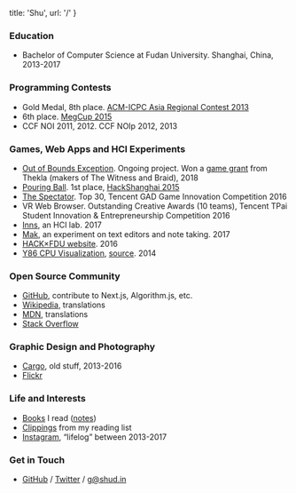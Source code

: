 
  title: 'Shu',
  url: '/'
}


### Education
- Bachelor of Computer Science at Fudan University. Shanghai, China, 2013-2017

### Programming Contests
- Gold Medal, 8th place. [ACM-ICPC Asia Regional Contest 2013](https://icpc.baylor.edu/regionals/finder/chengdu-2013/standings)
- 6th place. [MegCup 2015](https://2015.megcup.com/)
- CCF NOI 2011, 2012. CCF NOIp 2012, 2013

### Games, Web Apps and HCI Experiments
- [Out of Bounds Exception](https://twitter.com/cyatheatree/status/988836359518351360). Ongoing project. Won a [game grant](http://the-witness.net/news/2018/06/congratulations-to-the-grant-recipients/) from Thekla (makers of The Witness and Braid), 2018
- [Pouring Ball](http://cyatheatree.com/projects/pouring-ball). 1st place, [HackShanghai 2015](http://2015.hackshanghai.com)
- [The Spectator](http://cyatheatree.com/projects/the-spectator). Top 30, Tencent GAD Game Innovation Competition 2016
- VR Web Browser. Outstanding Creative Awards (10 teams), Tencent TPai Student Innovation & Entrepreneurship Competition 2016
- [Inns](https://inns.studio), an HCI lab. 2017
- [Mak](https://inns.studio/mak), an experiment on text editors and note taking. 2017
- [HACK×FDU website](https://fdu2016.hackx.org/). 2016
- [Y86 CPU Visualization](https://y86.js.org), [source](https://github.com/quietshu/y86). 2014

### Open Source Community
- [GitHub](https://github.com/quietshu), contribute to Next.js, Algorithm.js, etc.
- [Wikipedia](https://zh.wikipedia.org/w/index.php?title=Special:%E7%94%A8%E6%88%B7%E8%B4%A1%E7%8C%AE&offset=&limit=500&contribs=user&target=Iamds&namespace=2&nsInvert=1&tagfilter=&start=&end=), translations
- [MDN](https://developer.mozilla.org/en-US/profiles/shuding), translations
- [Stack Overflow](https://stackoverflow.com/users/2424786/shu-ding)

### Graphic Design and Photography
- [Cargo](https://cargocollective.com/quietshu), old stuff, 2013-2016
- [Flickr](https://www.flickr.com/photos/shuding/)

### Life and Interests
- [Books](https://book.douban.com/people/ParabolaWorld/collect) I read ([notes](https://book.douban.com/people/ParabolaWorld/annotation))
- [Clippings](https://getpocket.com/@parabola_ds) from my reading list
- [Instagram](https://instagram.com/_shuding), “lifelog” between 2013-2017

### Get in Touch
- [GitHub](https://github.com/quietshu) / [Twitter](https://twitter.com/quietshu) / [g@shud.in](mailto:g@shud.in)  
